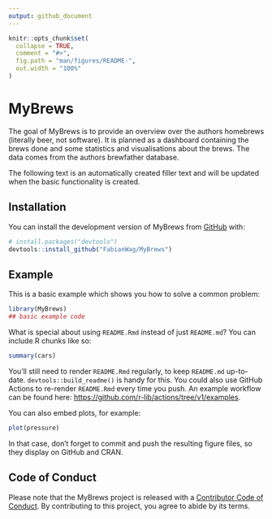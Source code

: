 ```yaml
---
output: github_document
---
```


<!-- README.md is generated from README.Rmd. Please edit that file -->

```r
knitr::opts_chunk$set(
  collapse = TRUE,
  comment = "#>",
  fig.path = "man/figures/README-",
  out.width = "100%"
)
```

# MyBrews

<!-- badges: start -->
<!-- badges: end -->

The goal of MyBrews is to provide an overview over the authors homebrews (literally beer, not software). It is planned as a dashboard containing the brews done and some statistics and visualisations about the brews. The data comes from the authors brewfather database.

The following text is an automatically created filler text and will be updated when the basic functionality is created.

## Installation

You can install the development version of MyBrews from [GitHub](https://github.com/) with:

``` r
# install.packages("devtools")
devtools::install_github("FabianWag/MyBrews")
```

## Example

This is a basic example which shows you how to solve a common problem:

```r
library(MyBrews)
## basic example code
```

What is special about using `README.Rmd` instead of just `README.md`? You can include R chunks like so:

```r
summary(cars)
```

You'll still need to render `README.Rmd` regularly, to keep `README.md` up-to-date. `devtools::build_readme()` is handy for this. You could also use GitHub Actions to re-render `README.Rmd` every time you push. An example workflow can be found here: <https://github.com/r-lib/actions/tree/v1/examples>.

You can also embed plots, for example:

```r
plot(pressure)
```

In that case, don't forget to commit and push the resulting figure files, so they display on GitHub and CRAN.


## Code of Conduct
  
  Please note that the MyBrews project is released with a [Contributor Code of Conduct](https://contributor-covenant.org/version/2/1/CODE_OF_CONDUCT.html). By contributing to this project, you agree to abide by its terms.
